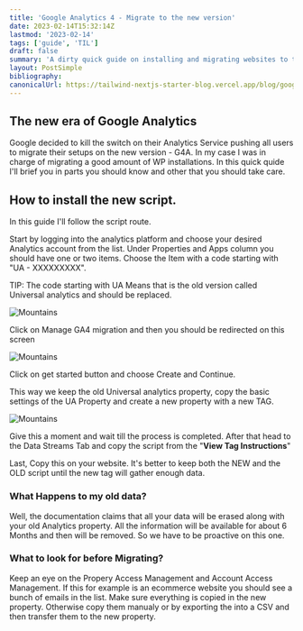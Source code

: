 ```yaml
---
title: 'Google Analytics 4 - Migrate to the new version'
date: 2023-02-14T15:32:14Z
lastmod: '2023-02-14'
tags: ['guide', 'TIL']
draft: false
summary: 'A dirty quick guide on installing and migrating websites to the the new version of Google Analytics'
layout: PostSimple
bibliography:
canonicalUrl: https://tailwind-nextjs-starter-blog.vercel.app/blog/google-analytics-g4a/
---
```


## The new era of Google Analytics

Google decided to kill the switch on their Analytics Service pushing all users to migrate their setups on the new version - G4A.
In my case I was in charge of migrating a good amount of WP installations. In this quick quide I'll brief you in parts you should know and other that you should take care.

## How to install the new script.

In this guide I'll follow the script route.

Start by logging into the analytics platform and choose your desired Analytics account from the list.
Under Properties and Apps column you should have one or two items.
Choose the Item with a code starting with "UA - XXXXXXXXX".

TIP: The code starting with UA Means that is the old version called Universal analytics and should be replaced.

![Mountains](/static/images/google-analytics/image-1.png)

Click on Manage GA4 migration and then you should be redirected on this screen

![Mountains](/static/images/google-analytics/image-2.png)

Click on get started button and choose Create and Continue.

This way we keep the old Universal analytics property, copy the basic settings of the UA Property and create a new property with a new TAG.

![Mountains](/static/images/google-analytics/image-3.png)

Give this a moment and wait till the process is completed. After that head to the Data Streams Tab and copy the script from the "**View Tag Instructions**"

Last, Copy this on your website. It's better to keep both the NEW and the OLD script until the new tag will gather enough data.

### What Happens to my old data?

Well, the documentation claims that all your data will be erased along with your old Analytics property. All the information will be available for about 6 Months and then will be removed.
So we have to be proactive on this one.

### What to look for before Migrating?

Keep an eye on the Propery Access Management and Account Access Management.
If this for example is an ecommerce website you should see a bunch of emails in the list. Make sure everything is copied in the new property. Otherwise copy them manualy or by exporting the into a CSV and then transfer them to the new property.
